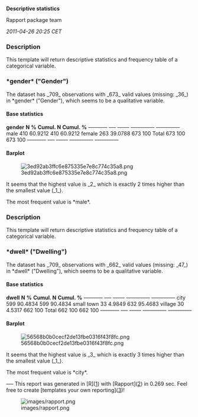 '''Descriptive statistics'''

Rapport package team

''2011-04-26 20:25 CET''


=== Description ===

This template will return descriptive statistics and frequency table of a categorical variable. 

=== *gender* ("Gender") ===

The dataset has _709_ observations with _673_ valid values (missing: _36_) in *gender* ("Gender"), which seems to be a qualitative variable. 

==== Base statistics ====

'''gender'''   '''N'''   '''%'''     '''Cumul. N'''   '''Cumul. %'''  
<s>--------</s> <s>---</s> <s>-----</s> <s>----------</s> <s>----------</s>
male         410     60.9212   410            60.9212       
female       263     39.0788   673            100           
Total        673     100       673            100           
<s>--------</s> <s>---</s> <s>-----</s> <s>----------</s> <s>----------</s>

==== Barplot ====

[[Image:3ed92ab3ffc6e875335e7e8c774c35a8.png|center]]

It seems that the highest value is _2_ which is exactly 2 times higher than the smallest value (_1_). 

The most frequent value is *male*. 

=== Description ===

This template will return descriptive statistics and frequency table of a categorical variable. 

=== *dwell* ("Dwelling") ===

The dataset has _709_ observations with _662_ valid values (missing: _47_) in *dwell* ("Dwelling"), which seems to be a qualitative variable. 

==== Base statistics ====

'''dwell'''    '''N'''   '''%'''     '''Cumul. N'''   '''Cumul. %'''  
<s>--------</s> <s>---</s> <s>-----</s> <s>----------</s> <s>----------</s>
city         599     90.4834   599            90.4834       
small town   33      4.9849    632            95.4683       
village      30      4.5317    662            100           
Total        662     100       662            100           
<s>--------</s> <s>---</s> <s>-----</s> <s>----------</s> <s>----------</s>

==== Barplot ====

[[Image:56568b0b0cecf2de13fbe0316f43f8fc.png|center]]

It seems that the highest value is _3_ which is exactly 3 times higher than the smallest value (_1_). 

The most frequent value is *city*. 

<s>---</s>
This report was generated in [R]([http://www.r-project.org/]) with [Rapport]([http://al3xa.github.com/rapport/]) in 0.269 sec. Feel free to create [templates your own reporting]([http://al3xa.github.com/rapport/#custom])! 

[[Image:images/rapport.png|center]]

<!-- wiki code generated by txt2tags 2.6 (http://txt2tags.org) -->
<!-- cmdline: txt2tags -\-encoding=UTF-8 -t wiki -o demo/descriptives-univar-factor.wiki demo/descriptives-univar-factor.txt -->
